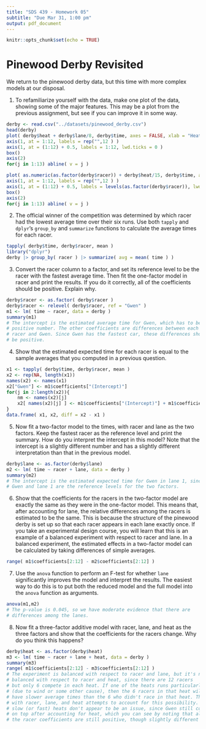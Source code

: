 ```yaml
---
title: "SDS 439 - Homework 05"
subtitle: "Due Mar 31, 1:00 pm"
output: pdf_document
---
```


```r
knitr::opts_chunk$set(echo = TRUE)
```

# Pinewood Derby Revisited

We return to the pinewood derby data, but this time with more complex models
at our disposal. 

1. To refamiliarize yourself with the data, make one plot of the data, showing
some of the major features. This may be a plot from the previous assignment, but
see if you can improve it in some way.

```r
derby <- read.csv("../datasets/pinewood_derby.csv")
head(derby)
plot( derby$heat + derby$lane/8, derby$time, axes = FALSE, xlab = "Heat", ylab = "Time" )
axis(1, at = 1:12, labels = rep("",12 ) )
axis(1, at = (1:12) + 0.5, labels = 1:12, lwd.ticks = 0 )
box()
axis(2)
for(j in 1:13) abline( v = j )

plot( as.numeric(as.factor(derby$racer)) + derby$heat/15, derby$time, axes = FALSE, xlab = "Racer", ylab = "Time" )
axis(1, at = 1:12, labels = rep("",12 ) )
axis(1, at = (1:12) + 0.5, labels = levels(as.factor(derby$racer)), lwd.ticks = 0, cex.axis =0.7)
box()
axis(2)
for(j in 1:13) abline( v = j )

```

2. The official winner of the competition was determined by which racer had
the lowest average time over their six runs. Use both `tapply` and 
`dplyr`'s `group_by` and `summarize` functions to calculate the average
times for each racer.

```r
tapply( derby$time, derby$racer, mean )
library("dplyr")
derby |> group_by( racer ) |> summarize( avg = mean( time ) )
```

3. Convert the racer column to a factor, and set its reference level to be the
racer with the fastest average time. Then fit the one-factor model in racer
and print the results. If you do it correctly, all of the coefficients should
be positive. Explain why.

```r
derby$racer <- as.factor( derby$racer )
derby$racer <- relevel( derby$racer, ref = "Gwen" )
m1 <- lm( time ~ racer, data = derby )
summary(m1)
# The intercept is the estimated average time for Gwen, which has to be a 
# positive number. The other coefficients are differences between each
# racer and Gwen. Since Gwen has the fastest car, these differences should
# be positive.
```

4. Show that the estimated expected time for each racer is equal to the 
sample averages that you computed in a previous question.

```r
x1 <- tapply( derby$time, derby$racer, mean )
x2 <- rep(NA, length(x1))
names(x2) <- names(x1)
x2["Gwen"] <- m1$coefficients["(Intercept)"]
for(j in 2:length(x2)){
    nm <- names(x2)[j]
    x2[ names(x2)[j] ] <- m1$coefficients["(Intercept)"] + m1$coefficients[ paste0("racer",nm) ]
}
data.frame( x1, x2, diff = x2 - x1 )
```

5. Now fit a two-factor model to the times, with racer and lane as the two factors. Keep 
the fastest racer as the reference level and print the summary. 
How do you interpret the intercept in this model? Note that the intercept 
is a slightly different number and has a 
slightly different interpretation than that in the previous model.

```r
derby$lane <- as.factor(derby$lane)
m2 <- lm( time ~ racer + lane, data = derby )
summary(m2)
# The intercept is the estimated expected time for Gwen in lane 1, since
# Gwen and lane 1 are the reference levels for the two factors.
```

6. Show that the coefficients for the racers in the two-factor model are
exactly the same as they were in the one-factor model. This means that, after
accounting for lane, the relative differences among the racers is estimated
to be the same. This is because the structure of the pinewood derby is set up
so that each racer appears in each lane exactly once. If you take an experimental
design course, you will learn that this is an example of a balanced experiment
with respect to racer and lane. In a balanced experiment, the estimated effects
in a two-factor model can be calculated by taking differences of simple averages.

```r
range( m1$coefficients[2:12] - m2$coefficients[2:12] )
```

7. Use the `anova` function to perform an F-test for whether `lane` significantly
improves the model and interpret the results. 
The easiest way to do this is to put both the reduced model
and the full model into the `anova` function as arguments.
    
```r
anova(m1,m2)
# The p-value is 0.045, so we have moderate evidence that there are
# differences among the lanes.
```

8. Now fit a three-factor additive model with racer, lane, and heat as the three
factors and show that the coefficients for the racers change. Why do you think 
this happens?  
  
```r
derby$heat <- as.factor(derby$heat)
m3 <- lm( time ~ racer + lane + heat, data = derby )
summary(m3)
range( m1$coefficients[2:12] - m3$coefficients[2:12] )
# The experiment is balanced with respect to racer and lane, but it's not
# balanced with respect to racer and heat, since there are 12 racers
# but only 6 compete in each heat. If one of the heats runs particularly slow
# (due to wind or some other cause), then the 6 racers in that heat will tend to
# have slower average times than the 6 who didn't race in that heat. The model
# with racer, lane, and heat attempts to account for this possibility. Luckily,
# slow (or fast) heats don't appear to be an issue, since Gwen still comes out
# on top after accounting for heat, which you can see by noting that all of
# the racer coefficients are still positive, though slightly different than before.
```